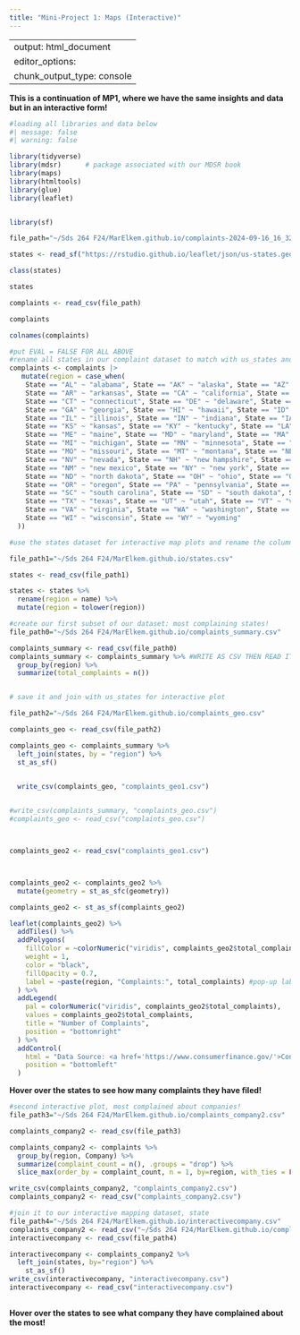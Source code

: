 ```yaml
---
title: "Mini-Project 1: Maps (Interactive)"
---
```


---
output: html_document
editor_options: 
  chunk_output_type: console
---

**This is a continuation of MP1, where we have the same insights and data but in an interactive form!**

```r
#loading all libraries and data below
#| message: false
#| warning: false

library(tidyverse)
library(mdsr)      # package associated with our MDSR book
library(maps)
library(htmltools)
library(glue)
library(leaflet)


library(sf) 


```

```r

file_path="~/Sds 264 F24/MarElkem.github.io/complaints-2024-09-16_16_32.csv"

states <- read_sf("https://rstudio.github.io/leaflet/json/us-states.geojson")  

class(states) 

states

complaints <- read_csv(file_path)

complaints

colnames(complaints) 
```


```r
#put EVAL = FALSE FOR ALL ABOVE
#rename all states in our complaint dataset to match with us_states and states
complaints <- complaints |> 
   mutate(region = case_when(
    State == "AL" ~ "alabama", State == "AK" ~ "alaska", State == "AZ" ~ "arizona",
    State == "AR" ~ "arkansas", State == "CA" ~ "california", State == "CO" ~ "colorado",
    State == "CT" ~ "connecticut", State == "DE" ~ "delaware", State == "FL" ~ "florida",
    State == "GA" ~ "georgia", State == "HI" ~ "hawaii", State == "ID" ~ "idaho",
    State == "IL" ~ "illinois", State == "IN" ~ "indiana", State == "IA" ~ "iowa",
    State == "KS" ~ "kansas", State == "KY" ~ "kentucky", State == "LA" ~ "louisiana",
    State == "ME" ~ "maine", State == "MD" ~ "maryland", State == "MA" ~ "massachusetts",
    State == "MI" ~ "michigan", State == "MN" ~ "minnesota", State == "MS" ~ "mississippi",
    State == "MO" ~ "missouri", State == "MT" ~ "montana", State == "NE" ~ "nebraska",
    State == "NV" ~ "nevada", State == "NH" ~ "new hampshire", State == "NJ" ~ "new jersey",
    State == "NM" ~ "new mexico", State == "NY" ~ "new york", State == "NC" ~ "north carolina",
    State == "ND" ~ "north dakota", State == "OH" ~ "ohio", State == "OK" ~ "oklahoma",
    State == "OR" ~ "oregon", State == "PA" ~ "pennsylvania", State == "RI" ~ "rhode island",
    State == "SC" ~ "south carolina", State == "SD" ~ "south dakota", State == "TN" ~ "tennessee",
    State == "TX" ~ "texas", State == "UT" ~ "utah", State == "VT" ~ "vermont",
    State == "VA" ~ "virginia", State == "WA" ~ "washington", State == "WV" ~ "west virginia",
    State == "WI" ~ "wisconsin", State == "WY" ~ "wyoming"
  )) 

```

```r
#use the states dataset for interactive map plots and rename the column "name" which indicates state in order to join with our variable dataset.

file_path1="~/Sds 264 F24/MarElkem.github.io/states.csv"

states <- read_csv(file_path1)  

states <- states %>%
  rename(region = name) %>%               
  mutate(region = tolower(region))        

```

```r
#create our first subset of our dataset: most complaining states!
file_path0="~/Sds 264 F24/MarElkem.github.io/complaints_summary.csv"

complaints_summary <- read_csv(file_path0) 
complaints_summary <- complaints_summary %>% #WRITE AS CSV THEN READ IT IN THE FILES AND DO THE SAME FOR ALL THE NEXT DATASETS
  group_by(region) %>% 
  summarize(total_complaints = n())



```

```r
# save it and join with us_states for interactive plot

file_path2="~/Sds 264 F24/MarElkem.github.io/complaints_geo.csv"

complaints_geo <- read_csv(file_path2) 

complaints_geo <- complaints_summary %>%
  left_join(states, by = "region") %>% 
  st_as_sf() 


  write_csv(complaints_geo, "complaints_geo1.csv")
  

#write_csv(complaints_summary, "complaints_geo.csv")
#complaints_geo <- read_csv("complaints_geo.csv")




```

```r

complaints_geo2 <- read_csv("complaints_geo1.csv") 



complaints_geo2 <- complaints_geo2 %>%
  mutate(geometry = st_as_sfc(geometry)) 

complaints_geo2 <- st_as_sf(complaints_geo2)

leaflet(complaints_geo2) %>%
  addTiles() %>%
  addPolygons(
    fillColor = ~colorNumeric("viridis", complaints_geo2$total_complaints)(total_complaints), #we want to show the variable "total complaints"
    weight = 1,
    color = "black",
    fillOpacity = 0.7,
    label = ~paste(region, "Complaints:", total_complaints) #pop-up label format
  ) %>%
  addLegend(
    pal = colorNumeric("viridis", complaints_geo2$total_complaints), 
    values = complaints_geo2$total_complaints,
    title = "Number of Complaints",
    position = "bottomright"
  ) %>% 
  addControl(
    html = "Data Source: <a href='https://www.consumerfinance.gov/'>Consumer Financial Protection Bureau</a> (Complaints from 06/01/2024 - 09/10/2024)", 
    position = "bottomleft"
  )

```

**Hover over the states to see how many complaints they have filed!**

```r
#second interactive plot, most complained about companies!
file_path3="~/Sds 264 F24/MarElkem.github.io/complaints_company2.csv"

complaints_company2 <- read_csv(file_path3) 

complaints_company2 <- complaints %>%
  group_by(region, Company) %>%
  summarize(complaint_count = n(), .groups = "drop") %>%  
  slice_max(order_by = complaint_count, n = 1, by=region, with_ties = FALSE)  #get the most complained about company for every state

write_csv(complaints_company2, "complaints_company2.csv")
complaints_company2 <- read_csv("complaints_company2.csv")


```

```r
#join it to our interactive mapping dataset, state
file_path4="~/Sds 264 F24/MarElkem.github.io/interactivecompany.csv"
complaints_company2 <- read_csv("~/Sds 264 F24/MarElkem.github.io/complaints_company2.csv")
interactivecompany <- read_csv(file_path4) 

interactivecompany <- complaints_company2 %>% 
  left_join(states, by="region") %>% 
    st_as_sf()
write_csv(interactivecompany, "interactivecompany.csv")
interactivecompany <- read_csv("interactivecompany.csv")
  
```


**Hover over the states to see what company they have complained about the most!**
